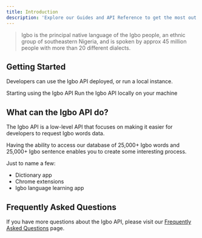 ```yaml
---
title: Introduction
description: 'Explore our Guides and API Reference to get the most out of the Igbo API'
---
```


> Igbo is the principal native language of the Igbo people, an ethnic group of southeastern Nigeria, and is spoken by approx 45 million people with more than 20 different dialects.

## Getting Started

Developers can use the Igbo API deployed, or run a local instance.

<CardGroup cols={2}>
  <Card title="Use the Igbo API" icon="rocket" href="/quickstart">
    Starting using the Igbo API
  </Card>
  <Card title="Development" icon="code" href="/development">
    Run the Igbo API locally on your machine
  </Card>
</CardGroup>

## What can the Igbo API do?

The Igbo API is a low-level API that focuses on making it easier for developers to request Igbo words data.

Having the ability to access our database of 25,000+ Igbo words and 25,000+ Igbo sentence enables you to create some interesting process.

Just to name a few:

- Dictionary app
- Chrome extensions
- Igbo language learning app

## Frequently Asked Questions

If you have more questions about the Igbo API, please visit our [Frequently Asked Questions](essentials/faq) page.
